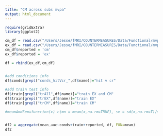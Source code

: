 ```yaml
---
title: "CM across subs mvpa"
output: html_document
---
```

```r
require(gridExtra)
library(ggplot2)

cm_df = read.csv("/Users/Jesse/fMRI/COUNTERMEASURES/Data/Functional/mvpa_results/aucSummary_reportCM_across_subs_masked.csv", header = T)
ex_df = read.csv("/Users/Jesse/fMRI/COUNTERMEASURES/Data/Functional/mvpa_results/aucSummary_reportEX_across_subs_masked.csv", header = T)
cm_df$reported = 'cm'
ex_df$reported = 'ex'

df = rbind(ex_df,cm_df)


#add conditions info
df$conds[grepl("conds_hitVcr_",df$name)]="hit v cr"
  
#add train test info
df$train[grepl("trAll",df$name)]="train EX and CM"
df$train[grepl("trEX",df$name)]="train EX"
df$train[grepl("trCM",df$name)]="train CM"
```

```r
#meanAndSem=function(x) c(mn = mean(x,na.rm=TRUE), se = sd(x,na.rm=T)/sqrt((sum(as.double(!is.na(x))))), max(x), min(x))


df2 = aggregate(mean_auc~conds+train+reported, df, FUN=mean)
df2
```
